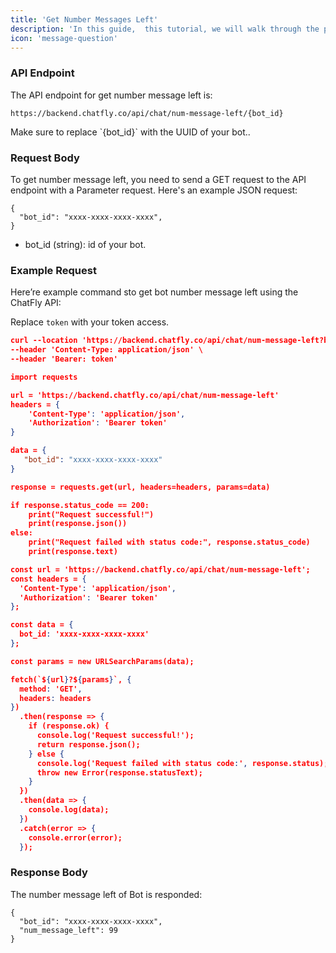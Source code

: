 ```yaml
---
title: 'Get Number Messages Left'
description: 'In this guide,  this tutorial, we will walk through the process of getting the remaining number of messages from the ChatFly API.'
icon: 'message-question'
---
```


### API Endpoint

The API endpoint for get number message left is:
```
https://backend.chatfly.co/api/chat/num-message-left/{bot_id}
```
<Warning>
Make sure to replace `{bot_id}` with the UUID of your bot..
</Warning>

### Request Body

To get number message left, you need to send a GET request to the API endpoint with a Parameter request. Here's an example JSON request:
```
{
  "bot_id": "xxxx-xxxx-xxxx-xxxx",
}
```
- bot_id (string): id of your bot.


### Example Request
Here’re example command sto get bot number message left using the ChatFly API:

<Warning>

Replace `token` with your token access.

</Warning>

<CodeGroup>

```json curl
curl --location 'https://backend.chatfly.co/api/chat/num-message-left?bot_id=xxxx-xxxx-xxxx-xxxx' \
--header 'Content-Type: application/json' \
--header 'Bearer: token'

```

```json python
import requests

url = 'https://backend.chatfly.co/api/chat/num-message-left'
headers = {
    'Content-Type': 'application/json',
    'Authorization': 'Bearer token'
}

data = {
   "bot_id": "xxxx-xxxx-xxxx-xxxx"
}

response = requests.get(url, headers=headers, params=data)

if response.status_code == 200:
    print("Request successful!")
    print(response.json())
else:
    print("Request failed with status code:", response.status_code)
    print(response.text)
```

```json javascript
const url = 'https://backend.chatfly.co/api/chat/num-message-left';
const headers = {
  'Content-Type': 'application/json',
  'Authorization': 'Bearer token'
};

const data = {
  bot_id: 'xxxx-xxxx-xxxx-xxxx'
};

const params = new URLSearchParams(data);

fetch(`${url}?${params}`, {
  method: 'GET',
  headers: headers
})
  .then(response => {
    if (response.ok) {
      console.log('Request successful!');
      return response.json();
    } else {
      console.log('Request failed with status code:', response.status);
      throw new Error(response.statusText);
    }
  })
  .then(data => {
    console.log(data);
  })
  .catch(error => {
    console.error(error);
  });
```

</CodeGroup>


### Response Body

The number message left of Bot is responded:

```
{
  "bot_id": "xxxx-xxxx-xxxx-xxxx",
  "num_message_left": 99
}
```